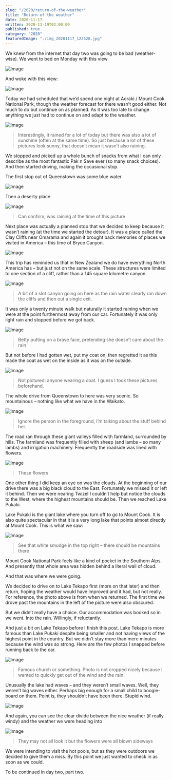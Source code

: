 ```yaml
---
slug: "/2020/return-of-the-weather"
title: "Return of the weather"
date: 2020-11-17
written: 2020-11-19T02:00:00
published: true
category: "2020"
featuredImage: "./img_20201117_122528.jpg"
---
```


We knew from the internet that day two was going to be bad (weather-wise). We went to bed on Monday with this view

![Image](img_20201116_203733.jpg)

And woke with this view:

![Image](img_20201117_075553.jpg)

Today we had scheduled that we’d spend one night at Aoraki / Mount Cook National Park, though the weather forecast for there wasn’t good either. Not much to do but continue on as planned. As it was too late to change anything we just had to continue on and adapt to the weather.

![Image](img_20201117_092740.jpg)

> Interestingly, it rained for a lot of today but there was also a lot of sunshine (often at the same time). So just because a lot of these pictures look sunny, that doesn’t mean it wasn’t also raining.

We stopped and picked up a whole bunch of snacks from what I can only describe as the most fantastic Pak n Save ever (so many snack choices). And then started driving, making the occasional stop.

The first stop out of Queenstown was some blue water

![Image](img_20201117_101215.jpg)

Then a deserty place

![Image](img_20201117_112803.jpg)

> Can confirm, was raining at the time of this picture

Next place was actually a planned stop that we decided to keep because it wasn’t raining (at the time we started the detour). It was a place called the Clay Cliffs near Omarama and again it brought back memories of places we visited in America – this time of Bryce Canyon.

![Image](img_20201117_123542.jpg)

This trip has reminded us that in New Zealand we do have everything North America has – but just not on the same scale. These structures were limited to one section of a cliff, rather than a 145 square kilometre canyon.

![Image](img_20201117_122528.jpg)

> A bit of a slot canyon going on here as the rain water clearly ran down the cliffs and then out a single exit.

It was only a twenty minute walk but naturally it started raining when we were at the point furthermost away from our car. Fortunately it was only light rain and stopped before we got back.

![Image](img_20201117_122348.jpg)

> Betty putting on a brave face, pretending she doesn’t care about the rain

But not before I had gotten wet, put my coat on, then regretted it as this made the coat as wet on the inside as it was on the outside.

![Image](img_20201117_122417.jpg)

> Not pictured: anyone wearing a coat. I guess I took these pictures beforehand.

The whole drive from Queenstown to here was very scenic. So mountainous – nothing like what we have in the Waikato.

![Image](img_20201117_121532.jpg)

> Ignore the person in the foreground, I’m talking about the stuff behind her.

The road ran through these giant valleys filled with farmland, surrounded by hills. The farmland was frequently filled with sheep (and lambs – so many lambs) and irrigation machinery. Frequently the roadside was lined with flowers.

![Image](img_20201117_124441.jpg)

> These flowers

One other thing I did keep an eye on was the clouds. At the beginning of our drive there was a big black cloud to the East. Fortunately we missed it or left it behind. Then we were nearing Twizel I couldn’t help but notice the clouds to the West, where the highest mountains should be. Then we reached Lake Pukaki.

Lake Pukaki is the giant lake where you turn off to go to Mount Cook. It is also quite spectacular in that it is a very long lake that points almost directly at Mount Cook. This is what we saw:

![Image](img_20201117_145616.jpg)

> See that white smudge in the top right – there should be mountains there

Mount Cook National Park feels like a kind of pocket in the Southern Alps. And presently that whole area was hidden behind a literal wall of cloud.

And that was where we were going.

We decided to drive on to Lake Tekapo first (more on that later) and then return, hoping the weather would have improved and it had, but not really. For reference, the photo above is from when we returned. The first time we drove past the mountains in the left of the picture were also obscured.

But we didn’t really have a choice. Our accommodation was booked so in we went. Into the rain. Willingly, if reluctantly.

And just a bit on Lake Tekapo before I finish this post. Lake Tekapo is more famous than Lake Pukaki despite being smaller and not having views of the highest point in the country. But we didn’t stay more than mere minutes because the wind was so strong. Here are the few photos I snapped before running back to the car.

![Image](img_20201117_140756.jpg)

> Famous church or something. Photo is not cropped nicely because I wanted to quickly get out of the wind and the rain.

Unusually the lake had waves – and they weren’t small waves. Well, they weren’t big waves either. Perhaps big enough for a small child to boogie-board on them. Point is, they shouldn’t have been there. Stupid wind.

![Image](img_20201117_141105.jpg)

And again, you can see the clear divide between the nice weather (if really windy) and the weather we were heading into

![Image](img_20201117_141153.jpg)

> They may not all look it but the flowers were all blown sideways

We were intending to visit the hot pools, but as they were outdoors we decided to give them a miss. By this point we just wanted to check in as soon as we could.

To be continued in day two, part two.